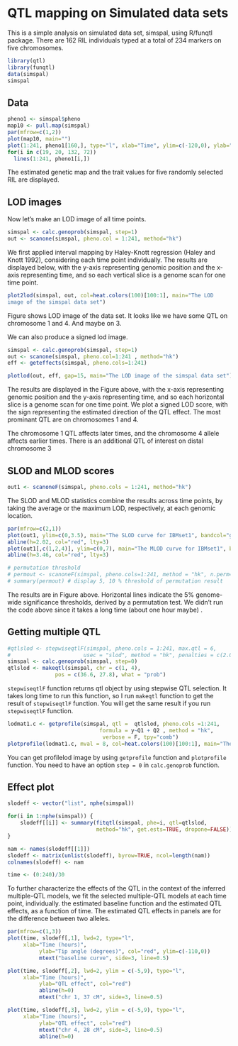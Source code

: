 <!--
%\VignetteEngine{knitr::knitr}
%\VignetteIndexEntry{Users Guide for R/funqtl}
-->

# QTL mapping on Simulated data sets

This is a simple analysis on simulated data set, simspal, using R/funqtl package.
  There are 162 RIL individuals typed at a total of 234 markers on five
  chromosomes.


```r
library(qtl)
library(funqtl)
data(simspal)
simspal
```


## Data

```r
pheno1 <- simspal$pheno
map10 <- pull.map(simspal)
par(mfrow=c(1,2))
plot(map10, main="")
plot(1:241, pheno1[160,], type="l", xlab="Time", ylim=c(-120,0), ylab="Root Tip Angle (degrees)", main="" )
for(i in c(19, 20, 132, 72))
  lines(1:241, pheno1[i,])
```
The estimated genetic
map and the trait values for five randomly selected RIL are displayed.


## LOD images

Now let's make an LOD image of all time points.
```r
simspal <- calc.genoprob(simspal, step=1)
out <- scanone(simspal, pheno.col = 1:241, method="hk")
```
We first applied interval mapping by Haley-Knott regression (Haley
and Knott 1992), considering each time point individually.
The results are displayed below, with the y-axis representing genomic position
and the x-axis representing time, and so each vertical slice is a genome scan
for one time point.
```r

plot2lod(simspal, out, col=heat.colors(100)[100:1], main="The LOD
image of the simspal data set")
```
Figure shows LOD image of the data set. It looks like we have some QTL on chromosome 1 and 4. And maybe on 3.

We can also produce a signed lod image.
```r
simspal <- calc.genoprob(simspal, step=1)
out <- scanone(simspal, pheno.col=1:241 , method="hk")
eff <- geteffects(simspal, pheno.cols=1:241)
```

```r
plotlod(out, eff, gap=15, main="The LOD image of the simspal data set")
```
The results are displayed in the Figure above,
with the x-axis representing genomic position and the y-axis representing time, and so each horizontal slice is a genome scan for one time point. We plot a signed LOD score, with the sign representing the estimated direction of the QTL effect. The most prominant QTL are on chromosomes 1 and 4.

The chromosome 1 QTL affects later times, and the chromosome 4
allele affects earlier times. There is an additional QTL of interest on distal chromosome 3

## SLOD and MLOD scores

```r
out1 <- scanoneF(simspal, pheno.cols = 1:241, method="hk")

```
The SLOD and MLOD statistics combine the results across time points, by taking the average
or the maximum LOD, respectively, at each genomic location.


```r
par(mfrow=c(2,1))
plot(out1, ylim=c(0,3.5), main="The SLOD curve for IBMset1", bandcol="gray90")
abline(h=2.02, col="red", lty=3)
plot(out1[,c(1,2,4)], ylim=c(0,7), main="The MLOD curve for IBMset1", bandcol="gray90")
abline(h=3.46, col="red", lty=3)

# permutation threshold
# permout <- scanoneF(simspal, pheno.cols=1:241, method = "hk", n.perm=1000)
# summary(permout) # display 5, 10 % threshold of permutation result
```

The results are in Figure above. Horizontal lines indicate the 5% genome-wide significance thresholds, derived by a permutation test. We didn't run the code above since it takes a long time (about one hour maybe) .

## Getting multiple QTL

```r

#qtlslod <- stepwiseqtlF(simspal, pheno.cols = 1:241, max.qtl = 6,
#                       usec = "slod", method = "hk", penalties = c(2.02, 2.62, 1.74) )
simspal <- calc.genoprob(simspal, step=0)
qtlslod <- makeqtl(simspal, chr = c(1, 4),
               pos = c(36.6, 27.8), what = "prob")
```

`stepwiseqtlF` function returns qtl object by using stepwise QTL selection. It takes long time to run this function, so I run `makeqtl` function to get the result of `stepwiseqtlF` function. You will get the same result if you run `stepwiseqtlF` function. 


``` r
lodmat1.c <- getprofile(simspal, qtl =  qtlslod, pheno.cols =1:241,
                             formula = y~Q1 + Q2 , method = "hk",
							  verbose = F, tpy="comb")
plotprofile(lodmat1.c, mval = 8, col=heat.colors(100)[100:1], main="The Profile LOD image of data")
```
You can get profilelod image by using `getprofile` function and `plotprofile` function. You need to have an option `step = 0` in `calc.genoprob` function.

## Effect plot

```r

slodeff <- vector("list", nphe(simspal))

for(i in 1:nphe(simspal)) {
    slodeff[[i]] <- summary(fitqtl(simspal, phe=i, qtl=qtlslod,
                            method="hk", get.ests=TRUE, dropone=FALSE))$ests[,1]*c(1,2,2)
}

nam <- names(slodeff[[1]])
slodeff <- matrix(unlist(slodeff), byrow=TRUE, ncol=length(nam))
colnames(slodeff) <- nam

time <- (0:240)/30
```
To further characterize the effects of the QTL in the context of the inferred multiple-QTL
models, we fit the selected multiple-QTL models at each time point, individually. the estimated baseline function and the estimated QTL effects, as a function of time.
The estimated QTL effects in panels are for the difference between two alleles. 


```r
par(mfrow=c(1,3))
plot(time, slodeff[,1], lwd=2, type="l",
     xlab="Time (hours)",
	      ylab="Tip angle (degrees)", col="red", ylim=c(-110,0))
		  mtext("baseline curve", side=3, line=0.5)

plot(time, slodeff[,2], lwd=2, ylim = c(-5,9), type="l",
     xlab="Time (hours)",
	      ylab="QTL effect", col="red")
		  abline(h=0)
		  mtext("chr 1, 37 cM", side=3, line=0.5)

plot(time, slodeff[,3], lwd=2, ylim = c(-5,9), type="l",
     xlab="Time (hours)",
	      ylab="QTL effect", col="red")
		  mtext("chr 4, 28 cM", side=3, line=0.5)
		  abline(h=0)
```


